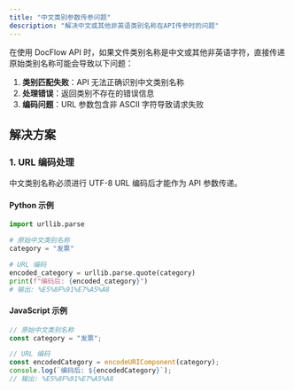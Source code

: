 ```yaml
---
title: "中文类别参数传参问题"
description: "解决中文或其他非英语类别名称在API传参时的问题"
---
```


在使用 DocFlow API 时，如果文件类别名称是中文或其他非英语字符，直接传递原始类别名称可能会导致以下问题：

1. **类别匹配失败**：API 无法正确识别中文类别名称
2. **处理错误**：返回类别不存在的错误信息
3. **编码问题**：URL 参数包含非 ASCII 字符导致请求失败

## 解决方案

### 1. URL 编码处理

中文类别名称必须进行 UTF-8 URL 编码后才能作为 API 参数传递。

#### Python 示例

```python
import urllib.parse

# 原始中文类别名称
category = "发票"

# URL 编码
encoded_category = urllib.parse.quote(category)
print(f"编码后: {encoded_category}")
# 输出: %E5%8F%91%E7%A5%A8
```

#### JavaScript 示例

```javascript
// 原始中文类别名称
const category = "发票";

// URL 编码
const encodedCategory = encodeURIComponent(category);
console.log(`编码后: ${encodedCategory}`);
// 输出: %E5%8F%91%E7%A5%A8
```
